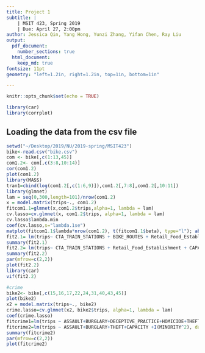 ```yaml
---
title: Project 1
subtitle: |
    | MSIT 423, Spring 2019
    | Due: April 27, 2:00pm
author: Jessica Qin, Yang Hong, Yunzi Zhang, Yifan Chen, Ray Liu
output: 
  pdf_document:
    number_sections: true
  html_document:
    keep_md: true
fontsize: 11pt
geometry: "left=1.2in, right=1.2in, top=1in, bottom=1in"

---
```


```r
knitr::opts_chunk$set(echo = TRUE)
```
```r
library(car)
library(corrplot)
```
## Loading the data from the csv file

```r
setwd("~/Desktop/2019/NU/2019-spring/MSIT423")
bike<-read.csv("bike.csv")
com <- bike[,c(1:13,45)]
com1.2<- com[,c(3:8,10:14)]
cor(com1.2)
plot(com1.2)
library(MASS)
tran1=cbind(log(com1.2[,c(1:6,9)]),com1.2[,7:8],com1.2[,10:11])
library(glmnet) 
lam = seq(0,300,length=101)/nrow(com1.2)
x = model.matrix(trips~., com1.2)
fitcom1.1=glmnet(x,com1.2$trips,alpha=1, lambda = lam)
cv.lasso=cv.glmnet(x, com1.2$trips, alpha=1, lambda = lam)
cv.lasso$lambda.min
coef(cv.lasso,s="lambda.1se")
matplot(fitcom1.1$lambda*nrow(com1.2), t(fitcom1.1$beta), type="l"); abline(h=0)
fit2.1= lm(trips~ CTA_TRAIN_STATIONS + BIKE_ROUTES + Retail_Food_Establishment + CAPACITY +I(MINORITY^2) + EDU +CBD, data = com1.2)
summary(fit2.1)
fit2.2= lm(trips~ CTA_TRAIN_STATIONS + Retail_Food_Establishment + CAPACITY +I(MINORITY^2) , data = com1.2)
summary(fit2.2)
par(mfrow=c(2,2))
plot(fit2.2)
library(car)
vif(fit2.2)

#crime
bike2<- bike[,c(15,16,17,22,24,31,40,43,45)]
plot(bike2)
x2 = model.matrix(trips~., bike2)
crime.lasso=cv.glmnet(x2, bike2$trips, alpha=1, lambda = lam)
coef(crime.lasso)
fitcrime1=lm(trips ~ ASSAULT+BURGLARY+DECEPTIVE_PRACTICE+HOMICIDE+THEFT+CAPACITY +I(MINORITY^2), data=bike)
fitcrime2=lm(trips ~ ASSAULT+BURGLARY+THEFT+CAPACITY +I(MINORITY^2), data=bike)
summary(fitcrime2)
par(mfrow=c(2,2))
plot(fitcrime2)
```